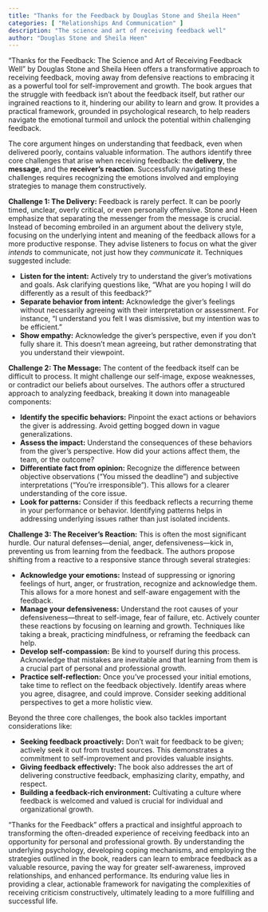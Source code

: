 ```yaml
---
title: "Thanks for the Feedback by Douglas Stone and Sheila Heen"
categories: [ "Relationships And Communication" ]
description: "The science and art of receiving feedback well"
author: "Douglas Stone and Sheila Heen"
---
```

"Thanks for the Feedback: The Science and Art of Receiving Feedback Well" by Douglas Stone and Sheila Heen offers a transformative approach to receiving feedback, moving away from defensive reactions to embracing it as a powerful tool for self-improvement and growth.  The book argues that the struggle with feedback isn't about the feedback itself, but rather our ingrained reactions to it, hindering our ability to learn and grow.  It provides a practical framework, grounded in psychological research, to help readers navigate the emotional turmoil and unlock the potential within challenging feedback.

The core argument hinges on understanding that feedback, even when delivered poorly, contains valuable information. The authors identify three core challenges that arise when receiving feedback: the **delivery**, the **message**, and the **receiver's reaction**.  Successfully navigating these challenges requires recognizing the emotions involved and employing strategies to manage them constructively.

**Challenge 1: The Delivery:** Feedback is rarely perfect. It can be poorly timed, unclear, overly critical, or even personally offensive.  Stone and Heen emphasize that separating the messenger from the message is crucial.  Instead of becoming embroiled in an argument about the delivery style, focusing on the underlying intent and meaning of the feedback allows for a more productive response.  They advise listeners to focus on what the giver *intends* to communicate, not just how they *communicate* it. Techniques suggested include:

* **Listen for the intent:**  Actively try to understand the giver's motivations and goals.  Ask clarifying questions like, "What are you hoping I will do differently as a result of this feedback?"
* **Separate behavior from intent:** Acknowledge the giver's feelings without necessarily agreeing with their interpretation or assessment.  For instance, "I understand you felt I was dismissive, but my intention was to be efficient."
* **Show empathy:** Acknowledge the giver's perspective, even if you don't fully share it. This doesn't mean agreeing, but rather demonstrating that you understand their viewpoint.

**Challenge 2: The Message:** The content of the feedback itself can be difficult to process. It might challenge our self-image, expose weaknesses, or contradict our beliefs about ourselves.  The authors offer a structured approach to analyzing feedback, breaking it down into manageable components:

* **Identify the specific behaviors:** Pinpoint the exact actions or behaviors the giver is addressing.  Avoid getting bogged down in vague generalizations.
* **Assess the impact:** Understand the consequences of these behaviors from the giver's perspective.  How did your actions affect them, the team, or the outcome?
* **Differentiate fact from opinion:**  Recognize the difference between objective observations ("You missed the deadline") and subjective interpretations ("You're irresponsible"). This allows for a clearer understanding of the core issue.
* **Look for patterns:**  Consider if this feedback reflects a recurring theme in your performance or behavior.  Identifying patterns helps in addressing underlying issues rather than just isolated incidents.

**Challenge 3: The Receiver's Reaction:**  This is often the most significant hurdle. Our natural defenses—denial, anger, defensiveness—kick in, preventing us from learning from the feedback. The authors propose shifting from a reactive to a responsive stance through several strategies:

* **Acknowledge your emotions:**  Instead of suppressing or ignoring feelings of hurt, anger, or frustration, recognize and acknowledge them. This allows for a more honest and self-aware engagement with the feedback.
* **Manage your defensiveness:**  Understand the root causes of your defensiveness—threat to self-image, fear of failure, etc.  Actively counter these reactions by focusing on learning and growth. Techniques like taking a break, practicing mindfulness, or reframing the feedback can help.
* **Develop self-compassion:** Be kind to yourself during this process.  Acknowledge that mistakes are inevitable and that learning from them is a crucial part of personal and professional growth.
* **Practice self-reflection:**  Once you've processed your initial emotions, take time to reflect on the feedback objectively.  Identify areas where you agree, disagree, and could improve.  Consider seeking additional perspectives to get a more holistic view.

Beyond the three core challenges, the book also tackles important considerations like:

* **Seeking feedback proactively:**  Don't wait for feedback to be given; actively seek it out from trusted sources. This demonstrates a commitment to self-improvement and provides valuable insights.
* **Giving feedback effectively:**  The book also addresses the art of delivering constructive feedback, emphasizing clarity, empathy, and respect.
* **Building a feedback-rich environment:**  Cultivating a culture where feedback is welcomed and valued is crucial for individual and organizational growth.

"Thanks for the Feedback" offers a practical and insightful approach to transforming the often-dreaded experience of receiving feedback into an opportunity for personal and professional growth.  By understanding the underlying psychology, developing coping mechanisms, and employing the strategies outlined in the book, readers can learn to embrace feedback as a valuable resource, paving the way for greater self-awareness, improved relationships, and enhanced performance.  Its enduring value lies in providing a clear, actionable framework for navigating the complexities of receiving criticism constructively, ultimately leading to a more fulfilling and successful life.


